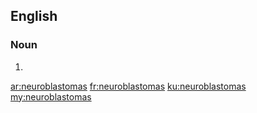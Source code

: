 ==English==

===Noun===
{{head|en|plural}}

# {{plural of|neuroblastoma|lang=en}}

[[ar:neuroblastomas]]
[[fr:neuroblastomas]]
[[ku:neuroblastomas]]
[[my:neuroblastomas]]